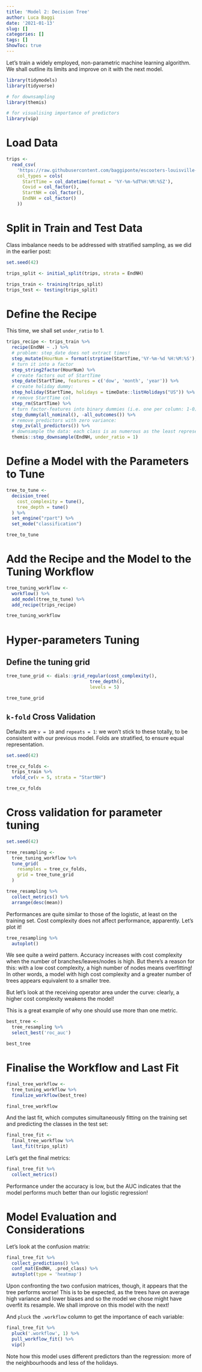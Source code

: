 ```yaml
---
title: 'Model 2: Decision Tree'
author: Luca Baggi
date: '2021-01-13'
slug: []
categories: []
tags: []
ShowToc: true
---
```


Let's train a widely employed, non-parametric machine learning algorithm. We shall outline its limits and improve on it with the next model.

```r
library(tidymodels)
library(tidyverse)

# for downsampling
library(themis)

# for visualising importance of predictors
library(vip)
```

# Load Data

```r
trips <-
  read_csv(
    'https://raw.githubusercontent.com/baggiponte/escooters-louisville-r/main/data/escooters_od_reduced.csv',
    col_types = cols(
      StartTime = col_datetime(format = '%Y-%m-%dT%H:%M:%SZ'),
      Covid = col_factor(),
      StartNH = col_factor(),
      EndNH = col_factor()
    ))
```

# Split in Train and Test Data

Class imbalance needs to be addressed with stratified sampling, as we did in the earlier post:

```r
set.seed(42)

trips_split <- initial_split(trips, strata = EndNH)

trips_train <- training(trips_split)
trips_test <- testing(trips_split)
```

# Define the Recipe

This time, we shall set `under_ratio` to 1.

```r
trips_recipe <- trips_train %>%
  recipe(EndNH ~ .) %>%
  # problem: step_date does not extract times!
  step_mutate(HourNum = format(strptime(StartTime,'%Y-%m-%d %H:%M:%S'),'%H')) %>%
  # turn it into a factor
  step_string2factor(HourNum) %>%
  # create factors out of StartTime
  step_date(StartTime, features = c('dow', 'month', 'year')) %>%
  # create holiday dummy:
  step_holiday(StartTime, holidays = timeDate::listHolidays("US")) %>%
  # remove StartTime col
  step_rm(StartTime) %>%
  # turn factor-features into binary dummies (i.e. one per column: 1-0):
  step_dummy(all_nominal(), -all_outcomes()) %>%
  # remove predictors with zero variance:
  step_zv(all_predictors()) %>%
  # downsample the data: each class is as numerous as the least represented
  themis::step_downsample(EndNH, under_ratio = 1)
```

# Define a Model with the Parameters to Tune

```r
tree_to_tune <- 
  decision_tree(
    cost_complexity = tune(),
    tree_depth = tune()
  ) %>% 
  set_engine("rpart") %>% 
  set_mode("classification")

tree_to_tune
```

# Add the Recipe and the Model to the Tuning Workflow

```r
tree_tuning_workflow <-
  workflow() %>%
  add_model(tree_to_tune) %>%
  add_recipe(trips_recipe)

tree_tuning_workflow
```
# Hyper-parameters Tuning

## Define the tuning grid

```r
tree_tune_grid <- dials::grid_regular(cost_complexity(),
                               tree_depth(),
                               levels = 5)

tree_tune_grid
```

## `k-fold` Cross Validation

Defaults are `v = 10` and `repeats = 1`: we won't stick to these totally, to be consistent with our previous model. Folds are stratified, to ensure equal representation.

```r
set.seed(42)

tree_cv_folds <-
  trips_train %>%
  vfold_cv(v = 5, strata = "StartNH")

tree_cv_folds
```

# Cross validation for parameter tuning

```r
set.seed(42)

tree_resampling <-
  tree_tuning_workflow %>%
  tune_grid(
    resamples = tree_cv_folds,
    grid = tree_tune_grid
  )

tree_resampling %>%
  collect_metrics() %>%
  arrange(desc(mean))
```

Performances are quite similar to those of the logistic, at least on the training set. Cost complexity does not affect performance, apparently. Let's plot it!

```r
tree_resampling %>%
  autoplot()
```

We see quite a weird pattern. Accuracy increases with cost complexity when the number of branches/leaves/nodes is high. But there's a reason for this: with a low cost complexity, a high number of nodes means overfitting! In other words, a model with high cost complexity and a greater number of trees appears equivalent to a smaller tree.

But let's look at the receiving operator area under the curve: clearly, a higher cost complexity weakens the model!

This is a great example of why one should use more than one metric.

```r
best_tree <-
  tree_resampling %>%
  select_best('roc_auc')

best_tree
```

# Finalise the Workflow and Last Fit

```r
final_tree_workflow <-
  tree_tuning_workflow %>%
  finalize_workflow(best_tree)

final_tree_workflow
```

And the last fit, which computes simultaneously fitting on the training set and predicting the classes in the test set:

```r
final_tree_fit <-
  final_tree_workflow %>%
  last_fit(trips_split)
```

Let's get the final metrics:

```r
final_tree_fit %>%
  collect_metrics()
```
Performance under the accuracy is low, but the AUC indicates that the model performs much better than our logistic regression!

# Model Evaluation and Considerations

Let's look at the confusion matrix:

```r
final_tree_fit %>%
  collect_predictions() %>%
  conf_mat(EndNH, .pred_class) %>%
  autoplot(type = 'heatmap')
```

Upon confronting the two confusion matrices, though, it appears that the tree performs worse! This is to be expected, as the trees have on average high variance and lower biases and so the model we chose might have overfit its resample. We shall improve on this model with the next!

And `pluck` the `.workflow` column to get the importance of each variable:

```r
final_tree_fit %>%
  pluck('.workflow', 1) %>%
  pull_workflow_fit() %>%
  vip()
```

Note how this model uses different predictors than the regression: more of the neighbourhoods and less of the holidays.